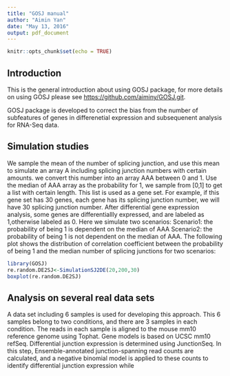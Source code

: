 ```yaml
---
title: "GOSJ manual"
author: "Aimin Yan"
date: "May 13, 2016"
output: pdf_document
---
```


```r
knitr::opts_chunk$set(echo = TRUE)
```

## Introduction

This is the general introduction about using GOSJ package, for more details on using GOSJ please see <https://github.com/aiminy/GOSJ.git>.

GOSJ package is developed to correct the bias from the number of subfeatures of genes in differenetial expression and subsequenent analysis for RNA-Seq data. 

## Simulation studies

We sample the mean of the number of splicing junction, and use this mean to simulate an array A including splicing junction numbers with certain amounts. we convert this number into an array AAA between 0 and 1. Use the median of AAA array as the probability for 1, we sample from [0,1] to get a list with certain length. This list is used as
a gene set. For example, if this gene set has 30 genes, each gene has its splicing junction number, we will have 30 splicing junction number. After differential gene expression analysis, some genes are differentiallly expressed, and are labeled as 1,otherwise labeled as 0. Here we simulate two scenarios:
Scenario1: the probability of being 1 is dependent on the median of AAA
Scenario2: the probability of being 1 is not dependent on the median of AAA. The following plot shows the distribution of correlation coefficient between the probability of being 1 and the median number of splicing junctions for two scenarios:


```r
library(GOSJ)
re.random.DE2SJ<-SimulationSJ2DE(20,200,30)
boxplot(re.random.DE2SJ)
```

## Analysis on several real data sets
A data set including 6 samples is used for developing this approach. This 6 samples belong to two conditions, and there are 3 samples in each condition. The reads in each sample is aligned to the mouse mm10 reference genome using Tophat. Gene models is based on UCSC mm10 refSeq. Differential junction expression is determined using JunctionSeq. In this step, Ensemble-annotated junction-spanning read counts are calculated, and a negative binomial model is applied to these counts to identify differential junction expression while    
```r

```


